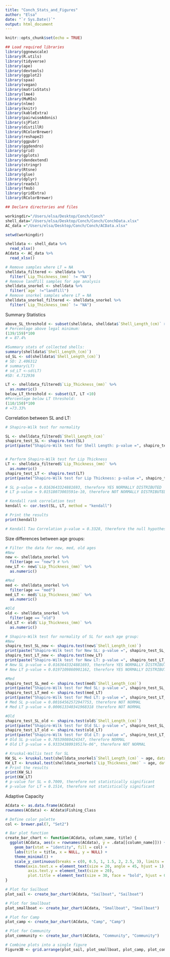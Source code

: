 ```yaml
---
title: "Conch_Stats_and_Figures"
author: "Elsa"
date: "`r Sys.Date()`"
output: html_document
---
```


```r
knitr::opts_chunk$set(echo = TRUE)
```

```r
## Load required libraries
library(ggnewscale) 
library(R.utils) 
library(tidyverse) 
library(ape)
library(devtools) 
library(ggplot2) 
library(spaa) 
library(vegan)
library(matrixStats)
library(lme4) 
library(MuMIn) 
library(nlme) 
library(knitr) 
library(kableExtra)
library(pairwiseAdonis)
library(sjPlot)
library(distillR) 
library(RColorBrewer) 
library(reshape2) 
library(ggpubr) 
library(ggdendro) 
library(grid)
library(gplots)
library(dendextend)
library(stringr) 
library(Rtsne)
library(glue)
library(dplyr)
library(readxl)
library(fmsb)
library(gridExtra)
library(RColorBrewer)
```

```r
## Declare directories and files

workingdir="/Users/elsa/Desktop/Conch/Conch"
shell_data="/Users/elsa/Desktop/Conch/Conch/ConchData.xlsx"
AC_data ="/Users/elsa/Desktop/Conch/Conch/ACData.xlsx"
```

```r
setwd(workingdir) 

shelldata <- shell_data %>%
  read_xlsx()
ACdata <- AC_data %>%
  read_xlsx()

# Remove samples where LT = NA
shelldata_filtered <- shelldata %>%
  filter(`Lip_Thickness_(mm)` != "NA")
# Remove landfill samples for age analysis
shelldata_snorkel <- shelldata %>%
  filter(`age` !="landfill")
# Remove snorkel samples where LT = NA
shelldata_snorkel_filtered <- shelldata_snorkel %>%
  filter(`Lip_Thickness_(mm)` != "NA")
```
Summary Statistics
```r
above_SL_threshold <- subset(shelldata, shelldata$`Shell_Length_(cm)` > 17.78) # n= 139
# Percentage above legal minimum:
(139/159)*100 
# = 87.4%

#Summary stats of collected shells:
summary(shelldata$`Shell_Length_(cm)`)
sd_SL <- sd(shelldata$`Shell_Length_(cm)`)
# SD: 2.406312
# summary(LT)
# sd_LT <-sd(LT)
#SD: 4.712936

LT <- shelldata_filtered$`Lip_Thickness_(mm)` %>%
  as.numeric()
below_LT_threshold <- subset(LT, LT <10)
#Percentage below LT threshold:
(110/150)*100
# =73.33%
```

Correlation between SL and LT:
```r
# Shapiro-Wilk test for normality

SL <- shelldata_filtered$`Shell_Length_(cm)`
shapiro_test_SL <- shapiro.test(SL)
print(paste("Shapiro-Wilk test for Shell Length: p-value =", shapiro_test_SL$p.value))


# Perform Shapiro-Wilk test for Lip Thickness
LT <- shelldata_filtered$`Lip_Thickness_(mm)` %>%
  as.numeric()
shapiro_test_LT <- shapiro.test(LT)
print(paste("Shapiro-Wilk test for Lip Thickness: p-value =", shapiro_test_LT$p.value))

# SL p-value = 0.0163643324881693, therefore YES NORMALLY DISTRIBUTED
# LT p-value = 9.01518073003591e-10, therefore NOT NORMALLY DISTRIBUTED
```

```r

# Kendall rank correlation test
kendall <- cor.test(SL, LT, method = "kendall")

# Print the results
print(kendall)

# Kendall Tau Correlation p-value = 0.3328, therefore the null hypothesis cannot be rejected, and the correlation between SL and LT is considered NOT SIGNIFICANT. 
```
Size differences between age groups:
```r
# Filter the data for new, med, old ages
#New
new <- shelldata_snorkel %>%
  filter(age == "new") # %>%
new_LT <- new$`Lip_Thickness_(mm)` %>%
  as.numeric()

#Med
med <- shelldata_snorkel %>%
  filter(age == "med")
med_LT <- med$`Lip_Thickness_(mm)` %>%
  as.numeric()

#Old
old <- shelldata_snorkel %>%
  filter(age == "old")
old_LT <- old$`Lip_Thickness_(mm)` %>%
  as.numeric()

# Shapiro-Wilk test for normality of SL for each age group:
#New
shapiro_test_SL_new <- shapiro.test(new$`Shell_Length_(cm)`)
print(paste("Shapiro-Wilk test for New SL: p-value =", shapiro_test_SL_new$p.value))
shapiro_test_LT_new <- shapiro.test(new_LT)
print(paste("Shapiro-Wilk test for New LT: p-value =", shapiro_test_LT_new$p.value))
# New SL p-value = 0.0163643324881693, therefore YES NORMALLY DISTRIBUTED 
# New LT p-value = 0.0197109860901162, therefore YES NORMALLY DISTRIBUTED

#Med
shapiro_test_SL_med <- shapiro.test(med$`Shell_Length_(cm)`)
print(paste("Shapiro-Wilk test for Med SL: p-value =", shapiro_test_SL_med$p.value))
shapiro_test_LT_med <- shapiro.test(med_LT)
print(paste("Shapiro-Wilk test for Med LT: p-value =", shapiro_test_LT_med$p.value))
# Med SL p-value = 0.00164562572947753, therefore NOT NORMAL
# Med LT p-value = 0.000613340341968318 therefore NOT NORMAL

#Old
shapiro_test_SL_old <- shapiro.test(old$`Shell_Length_(cm)`)
print(paste("Shapiro-Wilk test for Old SL: p-value =", shapiro_test_SL_old$p.value))
shapiro_test_LT_old <- shapiro.test(old_LT)
print(paste("Shapiro-Wilk test for Old LT: p-value =", shapiro_test_LT_old$p.value))
# Old SL p-value = 0.78539080424347, therefore NORMAL
# Old LT p-value = 6.93334380919517e-06", therefore NOT NORMAL
```

```r

# Kruskal-Wallis test for SL
KW_SL <- kruskal.test(shelldata_snorkel$`Shell_Length_(cm)` ~ age, data = shelldata_snorkel)
KW_LT <- kruskal.test(shelldata_snorkel$`Lip_Thickness_(mm)` ~ age, data = shelldata_snorkel)
# Print the results
print(KW_SL)
print(KW_LT)
# p-value for SL = 0.7009, therefore not statistically significant
# p-value for LT = 0.1514, therefore not statistically significant
```

Adaptive Capacity

```r
ACdata <- as.data.frame(ACdata)
rownames(ACdata) <- ACdata$Fishing_Class
```

```r
# Define color palette
col <- brewer.pal(7, "Set2")

# Bar plot function
create_bar_chart <- function(ACdata, column_name, title) {
  ggplot(ACdata, aes(x = rownames(ACdata), y = .data[[column_name]])) +
    geom_bar(stat = "identity", fill = col) +
    labs(title = title, x = NULL, y = NULL) +
    theme_minimal() +
    scale_y_continuous(breaks = c(0, 0.5, 1, 1.5, 2, 2.5, 3), limits = c(0, 3)) +
    theme(axis.text.x = element_text(size = 20, angle = 45, hjust = 1),
          axis.text.y = element_text(size = 20),
          plot.title = element_text(size = 30, face = "bold", hjust = 0.5))
}

# Plot for Sailboat
plot_sail <- create_bar_chart(ACdata, "Sailboat", "Sailboat")

# Plot for Smallboat
plot_smallboat <- create_bar_chart(ACdata, "Smallboat", "Smallboat")

# Plot for Camp
plot_camp <- create_bar_chart(ACdata, "Camp", "Camp")

# Plot for Community
plot_community <- create_bar_chart(ACdata, "Community", "Community")

# Combine plots into a single figure
Figure3B <- grid.arrange(plot_sail, plot_smallboat, plot_camp, plot_community, ncol = 4)
```

